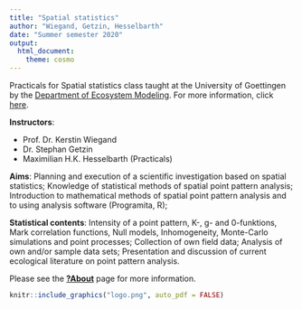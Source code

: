 ```yaml
---
title: "Spatial statistics"
author: "Wiegand, Getzin, Hesselbarth"
date: "Summer semester 2020"
output: 
  html_document:
    theme: cosmo
---
```


Practicals for Spatial statistics class taught at the University of Goettingen by the [Department of Ecosystem Modeling](https://www.uni-goettingen.de/en/102170.html). For more information, click [here](https://ecampus.uni-goettingen.de/sb/rds?state=verpublish&status=init&vmfile=no&moduleCall=webInfo&publishConfFile=webInfo&publishSubDir=veranstaltung&veranstaltung.veranstid=252259).

**Instructors**: 

* Prof. Dr. Kerstin Wiegand
* Dr. Stephan Getzin
* Maximilian H.K. Hesselbarth (Practicals)

**Aims**:
Planning and execution of a scientific investigation based on spatial statistics; Knowledge of statistical methods of spatial point pattern analysis; Introduction to mathematical methods of spatial point pattern analysis and to using analysis software (Programita, R);

**Statistical contents**:
Intensity of a point pattern, K-, g- and 0-funktions, Mark correlation functions, Null models, Inhomogeneity, Monte-Carlo simulations and point processes; Collection of own field data; Analysis of own and/or sample data sets; Presentation and discussion of current ecological literature on point pattern analysis.

Please see the [**?About**](https://mhesselbarth.github.io/spatial_statistics_practicals/) page for more information.

```r
knitr::include_graphics("logo.png", auto_pdf = FALSE)
```

